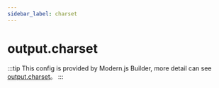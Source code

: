 ```yaml
---
sidebar_label: charset
---
```


# output.charset

:::tip
This config is provided by Modern.js Builder, more detail can see [output.charset](https://modernjs.dev/builder/en/api/config-output.html#outputcharset)。
:::


<Main />
